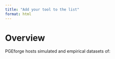 ```yaml
---
title: "Add your tool to the list"
format: html
---
```

# Overview

PGEforge hosts simulated and empirical datasets of:

